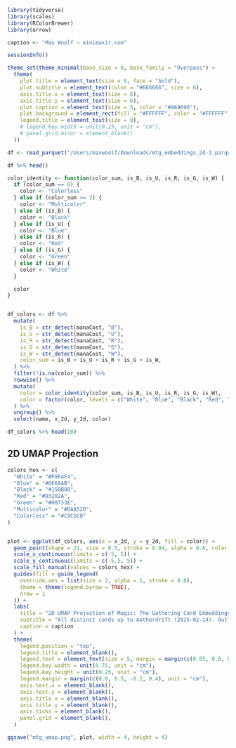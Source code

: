 ```r
library(tidyverse)
library(scales)
library(RColorBrewer)
library(arrow)

caption <- "Max Woolf — minimaxir.com"

sessionInfo()
```

```r
theme_set(theme_minimal(base_size = 8, base_family = "Overpass") +
  theme(
    plot.title = element_text(size = 8, face = "bold"),
    plot.subtitle = element_text(color = "#666666", size = 6),
    axis.title.x = element_text(size = 6),
    axis.title.y = element_text(size = 6),
    plot.caption = element_text(size = 5, color = "#969696"),
    plot.background = element_rect(fill = "#FFFFFF", color = "#FFFFFF"),
    legend.title = element_text(size = 8),
    # legend.key.width = unit(0.25, unit = "cm"),
    # panel.grid.minor = element_blank()
  ))
```


```r
df <- read_parquet("/Users/maxwoolf/Downloads/mtg_embeddings_2d-3.parquet")

df %>% head()
```

```r
color_identity <- function(color_sum, is_B, is_U, is_R, is_G, is_W) {
  if (color_sum == 0) {
    color <- "Colorless"
  } else if (color_sum >= 2) {
    color <- "Multicolor"
  } else if (is_B) {
    color <- "Black"
  } else if (is_U) {
    color <- "Blue"
  } else if (is_R) {
    color <- "Red"
  } else if (is_G) {
    color <- "Green"
  } else if (is_W) {
    color <- "White"
  }

  color
}


df_colors <- df %>%
  mutate(
    is_B = str_detect(manaCost, "B"),
    is_U = str_detect(manaCost, "U"),
    is_R = str_detect(manaCost, "R"),
    is_G = str_detect(manaCost, "G"),
    is_W = str_detect(manaCost, "W"),
    color_sum = is_B + is_U + is_R + is_G + is_W,
  ) %>%
  filter(!is.na(color_sum)) %>%
  rowwise() %>%
  mutate(
    color = color_identity(color_sum, is_B, is_U, is_R, is_G, is_W),
    color = factor(color, levels = c("White", "Blue", "Black", "Red", "Green", "Multicolor", "Colorless"))
  ) %>%
  ungroup() %>%
  select(name, x_2d, y_2d, color)

df_colors %>% head(10)
```

## 2D UMAP Projection

```r
colors_hex <- c(
  "White" = "#F9FAF4",
  "Blue" = "#0E68AB",
  "Black" = "#150B00",
  "Red" = "#D3202A",
  "Green" = "#00733E",
  "Multicolor" = "#DAA520",
  "Colorless" = "#C9C5C0"
)


plot <- ggplot(df_colors, aes(x = x_2d, y = y_2d, fill = color)) +
  geom_point(shape = 21, size = 0.5, stroke = 0.04, alpha = 0.6, color = "black") +
  scale_x_continuous(limits = c(-5, 5)) +
  scale_y_continuous(limits = c(-5.5, 5)) +
  scale_fill_manual(values = colors_hex) +
  guides(fill = guide_legend(
    override.aes = list(size = 2, alpha = 1, stroke = 0.8),
    theme = theme(legend.byrow = TRUE),
    nrow = 1
  )) +
  labs(
    title = "2D UMAP Projection of Magic: The Gathering Card Embeddings",
    subtitle = "All distinct cards up to Aetherdrift (2025-02-14). Outliers removed.",
    caption = caption
  ) +
  theme(
    legend.position = "top",
    legend.title = element_blank(),
    legend.text = element_text(size = 5, margin = margin(c(0.05, 0.0, 0.0, 0.0), unit = "cm")),
    legend.key.width = unit(0.75, unit = "cm"),
    legend.key.height = unit(0.25, unit = "cm"),
    legend.margin = margin(c(0.0, 0.5, -0.2, 0.4), unit = "cm"),
    axis.text.x = element_blank(),
    axis.text.y = element_blank(),
    axis.title.x = element_blank(),
    axis.title.y = element_blank(),
    axis.ticks = element_blank(),
    panel.grid = element_blank(),
  )

ggsave("mtg_umap.png", plot, width = 4, height = 4)
```
